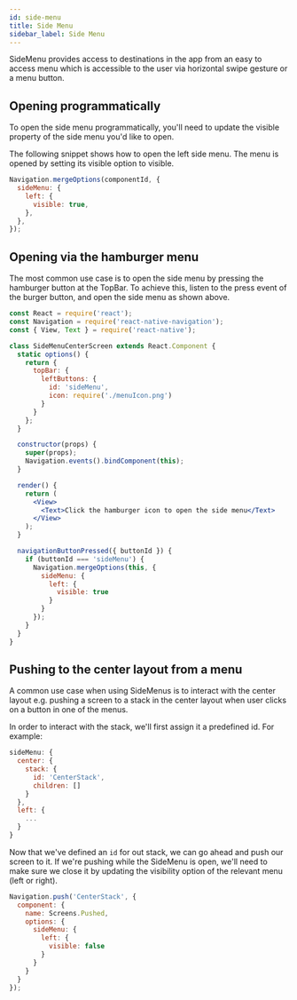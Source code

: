 ```yaml
---
id: side-menu
title: Side Menu
sidebar_label: Side Menu
---
```


SideMenu provides access to destinations in the app from an easy to access menu which is accessible to the user via horizontal swipe gesture or a menu button.

## Opening programmatically

To open the side menu programmatically, you'll need to update the visible property of the side menu you'd like to open.

The following snippet shows how to open the left side menu. The menu is opened by setting its visible option to visible.
```jsx
Navigation.mergeOptions(componentId, {
  sideMenu: {
    left: {
      visible: true,
    },
  },
});
```

## Opening via the hamburger menu
The most common use case is to open the side menu by pressing the hamburger button at the TopBar. To achieve this, listen to the press event of the burger button, and open the side menu as shown above.

```jsx
const React = require('react');
const Navigation = require('react-native-navigation');
const { View, Text } = require('react-native');

class SideMenuCenterScreen extends React.Component {
  static options() {
    return {
      topBar: {
        leftButtons: {
          id: 'sideMenu',
          icon: require('./menuIcon.png')
        }
      }
    };
  }

  constructor(props) {
    super(props);
    Navigation.events().bindComponent(this);
  }

  render() {
    return (
      <View>
        <Text>Click the hamburger icon to open the side menu</Text>
      </View>
    );
  }

  navigationButtonPressed({ buttonId }) {
    if (buttonId === 'sideMenu') {
      Navigation.mergeOptions(this, {
        sideMenu: {
          left: {
            visible: true
          }
        }
      });
    }
  }
}
```

## Pushing to the center layout from a menu
A common use case when using SideMenus is to interact with the center layout e.g. pushing a screen to a stack in the center layout when user clicks on a button in one of the menus.

In order to interact with the stack, we'll first assign it a predefined id. For example:

```js
sideMenu: {
  center: {
    stack: {
      id: 'CenterStack',
      children: []
    }
  },
  left: {
    ...
  }
}
```

Now that we've defined an `id` for out stack, we can go ahead and push our screen to it. If we're pushing while the SideMenu is open, we'll need to make sure we close it by updating the visibility option of the relevant menu (left or right).

```js
Navigation.push('CenterStack', {
  component: {
    name: Screens.Pushed,
    options: {
      sideMenu: {
        left: {
          visible: false
        }
      }
    }
  }
});
```